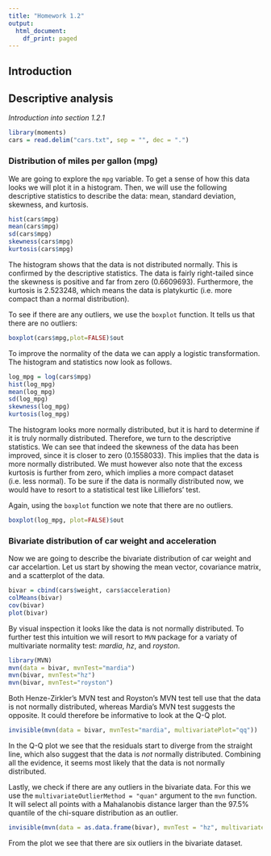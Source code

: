 ```yaml
---
title: "Homework 1.2"
output:
  html_document:
    df_print: paged
---
```


## Introduction

## Descriptive analysis

*Introduction into section 1.2.1*

```r
library(moments)
cars = read.delim("cars.txt", sep = "", dec = ".")
```

### Distribution of miles per gallon (mpg)

We are going to explore the `mpg` variable. To get a sense of how this data looks we will plot it in a histogram. Then, we will use the following descriptive statistics to describe the data: mean, standard deviation, skewness, and kurtosis.

```r
hist(cars$mpg)
mean(cars$mpg)
sd(cars$mpg)
skewness(cars$mpg)
kurtosis(cars$mpg)
```

The histogram shows that the data is not distributed normally. This is confirmed by the descriptive statistics. The data is fairly right-tailed since the skewness is positive and far from zero (0.6609693). Furthermore, the kurtosis is 2.523248, which means the data is platykurtic (i.e. more compact than a normal distribution). 

To see if there are any outliers, we use the `boxplot` function. It tells us that there are no outliers:
```r
boxplot(cars$mpg,plot=FALSE)$out
```

To improve the normality of the data we can apply a logistic transformation. The histogram and statistics now look as follows.

```r
log_mpg = log(cars$mpg)
hist(log_mpg)
mean(log_mpg)
sd(log_mpg)
skewness(log_mpg)
kurtosis(log_mpg)
```

The histogram looks more normally distributed, but it is hard to determine if it is truly normally distributed. Therefore, we turn to the descriptive statistics. We can see that indeed the skewness of the data has been improved, since it is closer to zero (0.1558033). This implies that the data is more normally distributed. We must however also note that the excess kurtosis is further from zero, which implies a more compact dataset (i.e. less normal). To be sure if the data is normally distributed now, we would have to resort to a statistical test like Lilliefors' test.

Again, using the `boxplot` function we note that there are no outliers.

```r
boxplot(log_mpg, plot=FALSE)$out
```

### Bivariate distribution of car weight and acceleration

Now we are going to describe the bivariate distribution of car weight and car accelartion. Let us start by showing the mean vector, covariance matrix, and a scatterplot of the data. 

```r
bivar = cbind(cars$weight, cars$acceleration)
colMeans(bivar)
cov(bivar)
plot(bivar)
```

By visual inspection it looks like the data is not normally distributed. To further test this intuition we will resort to `MVN` package for a variaty of multivariate normality test: *mardia*, *hz*, and *royston*.

```r
library(MVN)
mvn(data = bivar, mvnTest="mardia")
mvn(bivar, mvnTest="hz")
mvn(bivar, mvnTest="royston")
```

Both Henze-Zirkler’s MVN test and Royston’s MVN test tell use that the data is not normally distributed, whereas Mardia’s MVN test suggests the opposite. It could therefore be informative to look at the Q-Q plot.

```r
invisible(mvn(data = bivar, mvnTest="mardia", multivariatePlot="qq"))
```

In the Q-Q plot we see that the residuals start to diverge from the straight line, which also suggest that the data is *not* normally distributed. Combining all the evidence, it seems most likely that the data is not normally distributed.

Lastly, we check if there are any outliers in the bivariate data. For this we use the `multivariateOutlierMethod = "quan"` argument to the `mvn` function. It will select all points with a Mahalanobis distance larger than the 97.5% quantile of the chi-square distribution as an outlier.

```r
invisible(mvn(data = as.data.frame(bivar), mvnTest = "hz", multivariateOutlierMethod = "quan"))
```

From the plot we see that there are six outliers in the bivariate dataset.
